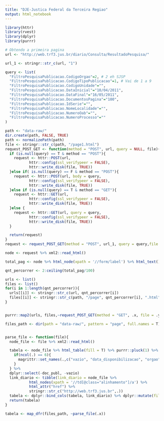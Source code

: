 ```yaml
---
title: "DJE-Justica Federal da Terceira Regiao"
output: html_notebook
---
```

```r
library(httr)
library(rvest)
library(dplyr)
library(purrr)
```

```r
# Obtendo a primeira pagina
url <- "http://web.trf3.jus.br/diario/Consulta/ResultadoPesquisa/"

url_1 <- stringr::str_c(url, "1")

query <- list(
  "FiltroPesquisaPublicacao.CodigoOrgao"=2,	# 2 eh SJSP
  "FiltroPesquisaPublicacao.CodigoTipoPublicacao"=1, # Vai de 1 a 9
  "FiltroPesquisaPublicacao.CodigoUnidade"="",
  "FiltroPesquisaPublicacao.DataInicial"="10/04/2011",
  "FiltroPesquisaPublicacao.DataFinal"="16/05/2011",
  "FiltroPesquisaPublicacao.DocumentosPagina"="100",
  "FiltroPesquisaPublicacao.IdSerie"="",	
  "FiltroPesquisaPublicacao.NomeLocalidade"="",
  "FiltroPesquisaPublicacao.NumeroOab"="",
  "FiltroPesquisaPublicacao.NumeroProcesso"=""
)

path <- "data-raw/"
dir.create(path, FALSE, TRUE)
path <- normalizePath(path)
file <- stringr::str_c(path, "/page1.html")
request_POST_GET <- function(method = "POST", url, query = NULL, file){
  if (is.null(query) == T & method == "POST"){
    request <- httr::POST(url, 
           httr::config(ssl_verifypeer = FALSE),
           httr::write_disk(file, TRUE))
  }else if( is.null(query) == F & method == "POST"){
    request <- httr::POST(url, body = query, 
           httr::config(ssl_verifypeer = FALSE),
           httr::write_disk(file, TRUE))    
  }else if (is.null(query) == T & method == "GET"){
    request <- httr::GET(url, 
           httr::config(ssl_verifypeer = FALSE),
           httr::write_disk(file, TRUE))
  }else {
    request <- httr::GET(url, query = query, 
           httr::config(ssl_verifypeer = FALSE),
           httr::write_disk(file, TRUE))  
  }

  return(request)
}
request <- request_POST_GET(method = "POST", url_1, query = query,file = file)

node <- request %>% xml2::read_html()

total_pag <- node %>% html_node(xpath = '//form/label') %>% html_text() %>% stringr::str_extract("[0-9]+$") %>% as.numeric()

qnt_percorrer <- 2:ceiling(total_pag/100)

urls <- list()
files <- list()
for(i in 1:length(qnt_percorrer)){
  urls[[i]] <- stringr::str_c(url, qnt_percorrer[i])
  files[[i]] <- stringr::str_c(path, "/page", qnt_percorrer[i], ".html")
}


purrr::map2(urls, files,~request_POST_GET(method = "GET", .x, file = .y, query = query))

files_path <- dir(path = "data-raw/", pattern = "page", full.names = T)


parse_file <- function(file){
  node_file <- file %>% xml2::read_html()

  tabela <- node_file %>% html_table(fill = T) %>% purrr::pluck(1) %>% {
    if(ncol(.) == 6){
      magrittr::set_names(.,c("vazio", "data_disponibilizacao", "orgao", "unidade", "tipo_publicacao", "doc_publ"))
    }
  } %>% 
  dplyr::select(-doc_publ, -vazio)
  link_diario <- tibble(link_diario = node_file %>%
           html_nodes(xpath = '//td[@class="alinhamento"]/a') %>%
           html_attr("href") %>%
           stringr::str_c("http://web.trf3.jus.br",.))
  tabela <- dplyr::bind_cols(tabela, link_diario) %>% dplyr::mutate(file = file)
  return(tabela)
}

tabela <- map_dfr(files_path, ~parse_file(.x))
```